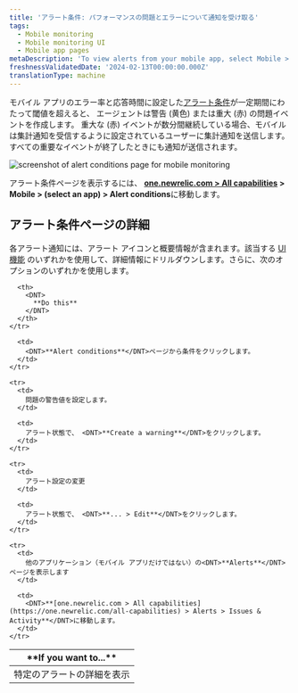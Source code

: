 ```yaml
---
title: 'アラート条件: パフォーマンスの問題とエラーについて通知を受け取る'
tags:
  - Mobile monitoring
  - Mobile monitoring UI
  - Mobile app pages
metaDescription: 'To view alerts from your mobile app, select Mobile > (select an app) > App > Alerts.'
freshnessValidatedDate: '2024-02-13T00:00:00.000Z'
translationType: machine
---
```



モバイル アプリのエラー率と応答時間に設定した[アラート条件](/docs/mobile-apps/alert-settings)が一定期間にわたって閾値を超えると、 <InlinePopover type="mobile"/>エージェントは警告 (黄色) または重大 (赤) の問題イベントを作成します。 重大な (赤) イベントが数分間継続している場合、モバイルは集計通知を受信するように設定されているユーザーに集計通知を送信します。 すべての重要なイベントが終了したときにも通知が送信されます。

<img
  title="alert conditions page "
  alt="screenshot of alert conditions page for mobile monitoring"
  src={mobileAlertConditionsPage}
/>

アラート条件ページを表示するには、 <DNT>**[one.newrelic.com > All capabilities](https://one.newrelic.com/all-capabilities) > Mobile > (select an app) > Alert conditions**</DNT>に移動します。

## アラート条件ページの詳細

各アラート通知には、アラート アイコンと概要情報が含まれます。該当する [UI 機能](/docs/new-relic-solutions/new-relic-one/introduction-new-relic-platform) のいずれかを使用して、詳細情報にドリルダウンします。さらに、次のオプションのいずれかを使用します。

<table>
  <thead>
    <tr>
      <th width={200}>
        <DNT>
          **If you want to...**
        </DNT>
      </th>

      <th>
        <DNT>
          **Do this**
        </DNT>
      </th>
    </tr>
  </thead>

  <tbody>
    <tr>
      <td>
        特定のアラートの詳細を表示
      </td>

      <td>
        <DNT>**Alert conditions**</DNT>ページから条件をクリックします。
      </td>
    </tr>

    <tr>
      <td>
        問題の警告値を設定します。
      </td>

      <td>
        アラート状態で、 <DNT>**Create a warning**</DNT>をクリックします。
      </td>
    </tr>

    <tr>
      <td>
        アラート設定の変更
      </td>

      <td>
        アラート状態で、 <DNT>**... > Edit**</DNT>をクリックします。
      </td>
    </tr>

    <tr>
      <td>
        他のアプリケーション（モバイル アプリだけではない）の<DNT>**Alerts**</DNT>ページを表示します
      </td>

      <td>
        <DNT>**[one.newrelic.com > All capabilities](https://one.newrelic.com/all-capabilities) > Alerts > Issues & Activity**</DNT>に移動します。
      </td>
    </tr>
  </tbody>
</table>